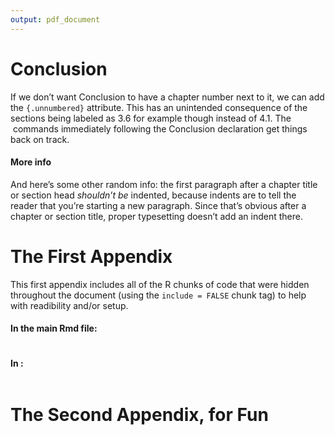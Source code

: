 ```yaml
---
output: pdf_document
---
```


# Conclusion {.unnumbered}
  \setcounter{chapter}{4}
	\setcounter{section}{0}

If we don't want Conclusion to have a chapter number next to it, we can add the `{.unnumbered}` attribute.  This has an unintended consequence of the sections being labeled as 3.6 for example though instead of 4.1.  The \LaTeX\ commands immediately following the Conclusion declaration get things back on track.

#### More info

And here's some other random info: the first paragraph after a chapter title or section head _shouldn't be_ indented, because indents are to tell the reader that you're starting a new paragraph. Since that's obvious after a chapter or section title, proper typesetting doesn't add an indent there.

\begin{align}
Y &= 5 \times x + 7 \\
Z &= 6 / 8 \sin{z}
\end{align}

<!--
If you feel it necessary to include an appendix, it goes here.
-->

\appendix

# The First Appendix

This first appendix includes all of the R chunks of code that were hidden throughout the document (using the `include = FALSE` chunk tag) to help with readibility and/or setup.

#### In the main Rmd file:

```r
```

#### In [](#ref_labels):

```r
```

# The Second Appendix, for Fun
